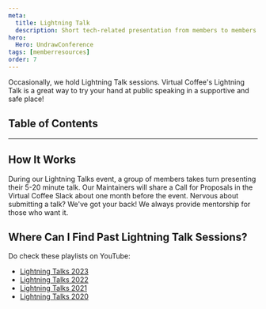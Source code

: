 ```yaml
---
meta:
  title: Lightning Talk
  description: Short tech-related presentation from members to members.
hero:
  Hero: UndrawConference
tags: [memberresources]
order: 7
---
```



<TextContainer background="light" showBackToTopLink={false}>

<LeadText>

Occasionally, we hold Lightning Talk sessions. Virtual Coffee's Lightning Talk is a great way to try your hand at public speaking in a supportive and safe place!

</LeadText>

</TextContainer>

## Table of Contents

<TextContainer>

---

## How It Works

During our Lightning Talks event, a group of members takes turn presenting their 5-20 minute talk. Our Maintainers will share a Call for Proposals in the Virtual Coffee Slack about one month before the event. Nervous about submitting a talk? We've got your back! We always provide mentorship for those who want it.

</TextContainer>

<TextContainer>

## Where Can I Find Past Lightning Talk Sessions?

Do check these playlists on YouTube:

- [Lightning Talks 2023](https://youtube.com/playlist?list=PLh9uT23TA65jtVEGgWo-DNVAcq7PnDV2r)
- [Lightning Talks 2022](https://youtube.com/playlist?list=PLh9uT23TA65gwNgoeeZ21XWlxLOwxs3Ls)
- [Lightning Talks 2021](https://youtube.com/playlist?list=PLh9uT23TA65infGqUUaVibI0IssI0G6NY)
- [Lightning Talks 2020](https://www.youtube.com/watch?v=MMabY-Cm_V4)

</TextContainer>
